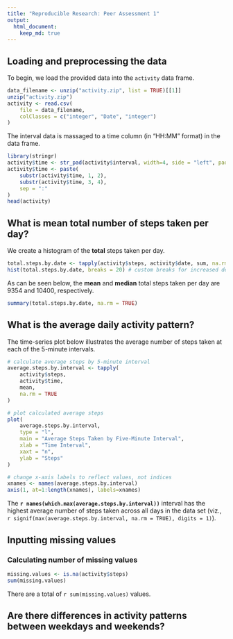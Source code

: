```yaml
---
title: "Reproducible Research: Peer Assessment 1"
output: 
  html_document:
    keep_md: true
---
```



## Loading and preprocessing the data

To begin, we load the provided data into the `activity` data frame.

```r
data_filename <- unzip("activity.zip", list = TRUE)[[1]] 
unzip("activity.zip")
activity <- read.csv(
    file = data_filename, 
    colClasses = c("integer", "Date", "integer")
)
```

The interval data is massaged to a time column (in "HH:MM" format) in the data frame. 

```r
library(stringr)
activity$time <- str_pad(activity$interval, width=4, side = "left", pad = "0")
activity$time <- paste(
    substr(activity$time, 1, 2),
    substr(activity$time, 3, 4),
    sep = ":"
)
head(activity)
```

## What is mean total number of steps taken per day?

We create a histogram of the **total** steps taken per day.

```r
total.steps.by.date <- tapply(activity$steps, activity$date, sum, na.rm=TRUE)
hist(total.steps.by.date, breaks = 20) # custom breaks for increased detail
```

As can be seen below, the **mean** and **median** total steps taken per day are 9354 and 10400, respectively.

```r
summary(total.steps.by.date, na.rm = TRUE)
```

## What is the average daily activity pattern?

The time-series plot below illustrates the average number of steps taken at each of the 5-minute intervals.

```r
# calculate average steps by 5-minute interval
average.steps.by.interval <- tapply(
    activity$steps,
    activity$time,
    mean,
    na.rm = TRUE
)

# plot calculated average steps
plot(
    average.steps.by.interval,
    type = "l", 
    main = "Average Steps Taken by Five-Minute Interval",
    xlab = "Time Interval",
    xaxt = "n",
    ylab = "Steps"
)

# change x-axis labels to reflect values, not indices
xnames <- names(average.steps.by.interval)
axis(1, at=1:length(xnames), labels=xnames)
```

The **`r names(which.max(average.steps.by.interval))`** interval has the highest average number of steps taken across all days in the data set (viz., `r signif(max(average.steps.by.interval, na.rm = TRUE), digits = 1)`).

## Inputting missing values

### Calculating number of missing values

```r
missing.values <- is.na(activity$steps)
sum(missing.values)
```

There are a total of `r sum(missing.values)` values.

## Are there differences in activity patterns between weekdays and weekends?

